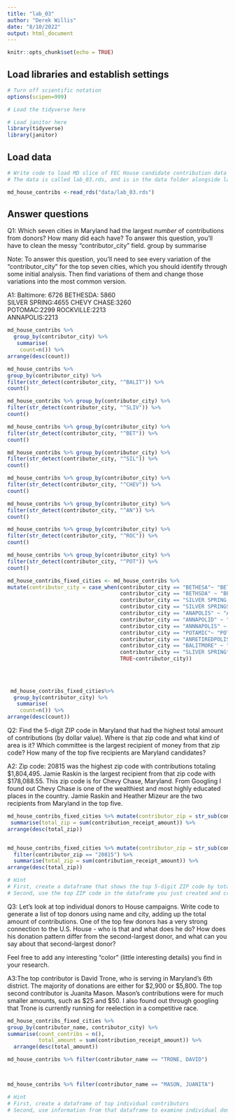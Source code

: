 ```yaml
---
title: "lab_03"
author: "Derek Willis"
date: "8/10/2022"
output: html_document
---
```


```r
knitr::opts_chunk$set(echo = TRUE)
```

## Load libraries and establish settings
```r
# Turn off scientific notation
options(scipen=999)

# Load the tidyverse here

# Load janitor here
library(tidyverse)
library(janitor)

```

## Load data
```r
# Write code to load MD slice of FEC House candidate contribution data and call it md_contribs.
# The data is called lab_03.rds, and is in the data folder alongside lab_03.Rmd (this data notebook)

md_house_contribs <-read_rds("data/lab_03.rds")
```

## Answer questions

Q1: Which seven cities in Maryland had the largest _number_ of contributions from donors? How many did each have? To answer this question, you'll have to clean the messy "contributor_city" field.
group by summarise

Note: To answer this question, you'll need to see every variation of the "contributor_city" for the top seven cities, which you should identify through some initial analysis. Then find variations of them and change those variations into the most common version.

A1: Baltimore: 6726	
    BETHESDA:	5860	
    SILVER SPRING:4655
    CHEVY CHASE:3260	
    POTOMAC:2299
    ROCKVILLE:2213			
    ANNAPOLIS:2213
```r
md_house_contribs %>%
  group_by(contributor_city) %>% 
   summarise(
    count=n()) %>% 
arrange(desc(count))
```
    
    

```r
md_house_contribs %>% 
group_by(contributor_city) %>% 
filter(str_detect(contributor_city, "^BALIT")) %>% 
count()

md_house_contribs %>% group_by(contributor_city) %>% 
filter(str_detect(contributor_city, "^SLIV")) %>% 
count()

md_house_contribs %>% group_by(contributor_city) %>% 
filter(str_detect(contributor_city, "^BET")) %>% 
count()

md_house_contribs %>% group_by(contributor_city) %>% 
filter(str_detect(contributor_city, "^SIL")) %>% 
count()

md_house_contribs %>% group_by(contributor_city) %>% 
filter(str_detect(contributor_city, "^CHEV")) %>% 
count()

md_house_contribs %>% group_by(contributor_city) %>% 
filter(str_detect(contributor_city, "^AN")) %>% 
count()

md_house_contribs %>% group_by(contributor_city) %>% 
filter(str_detect(contributor_city, "^ROC")) %>% 
count()

md_house_contribs %>% group_by(contributor_city) %>% 
filter(str_detect(contributor_city, "^POT")) %>% 
count()

md_house_contribs_fixed_cities <- md_house_contribs %>% 
mutate(contributor_city = case_when(contributor_city == "BETHESA"~ "BETHESDA",
                                    contributor_city == "BETHSDA" ~ "BETHESDA",
                                    contributor_city == "SILVER SPRING, MD" ~ "SLIVER SPRING",
                                    contributor_city == "SILVER SPRINGS" ~ "SLIVER SPRING",
                                    contributor_city == "ANAPOLIS" ~ "ANNAPOLIS",
                                    contributor_city == "ANNAPOLID" ~ "ANNAPOLIS",
                                    contributor_city == "ANNNAPOLIS" ~ "ANNAPOLIS",
                                    contributor_city == "POTAMIC"~ "POTOMAC",
                                    contributor_city == "ANRETIREDPOLIS" ~ "ANNAPOLIS",
                                    contributor_city == "BALITMORE" ~ "BALTIMORE" ,
                                    contributor_city == "SLIVER SPRING" ~ "SILVER SPRING",
                                    TRUE~contributor_city))
                                    
                              
                                      
```
```r
 md_house_contribs_fixed_cities%>%
  group_by(contributor_city) %>% 
   summarise(
    count=n()) %>% 
arrange(desc(count))
```


Q2: Find the 5-digit ZIP code in Maryland that had the highest total amount of contributions (by dollar value). Where is that zip code and what kind of area is it? Which committee is the largest recipient of money from that zip code? How many of the top five recipients are Maryland candidates?

A2: Zip code: 20815 was the highest zip code with contributions totaling $1,804,495. Jamie Raskin is the largest recipient from that zip code with $178,088.55. This zip code is for Chevy Chase, Maryland. From Googling I found out Chevy Chase is one of the wealthiest and most highly educated places in the country. Jamie Raskin and Heather Mizeur are the two recipients from Maryland in the top five.  
```r
md_house_contribs_fixed_cities %>% mutate(contributor_zip = str_sub(contributor_zip, start=1L, end=5L)) %>% group_by(contributor_zip) %>% 
 summarise(total_zip = sum(contribution_receipt_amount)) %>% 
arrange(desc(total_zip)) 


md_house_contribs_fixed_cities %>% mutate(contributor_zip = str_sub(contributor_zip, start=1L, end=5L)) %>% group_by(committee_name, contributor_zip) %>% 
  filter(contributor_zip == "20815") %>% 
  summarise(total_zip = sum(contribution_receipt_amount)) %>% 
arrange(desc(total_zip))

```


```r
# Hint
# First, create a dataframe that shows the top 5-digit ZIP code by total dollar amount
# Second, use the top ZIP code in the dataframe you just created and create a new dataframe that shows the committee that got the most money from that ZIP code.

```

Q3: Let's look at top individual donors to House campaigns. Write code to generate a list of top donors using name and city, adding up the total amount of contributions. One of the top few donors has a very strong connection to the U.S. House - who is that and what does he do? How does his donation pattern differ from the second-largest donor, and what can you say about that second-largest donor?

Feel free to add any interesting "color" (little interesting details) you find in your research.  

A3:The top contributor is David Trone, who is serving in Maryland's 6th district. The majority of donations are either for  $2,900 or $5,800. The top second contributor is Juanita Mason. Mason's contributions were for much smaller amounts, such as $25 and $50. I also found out through googling that  Trone is currently running for reelection in a competitive race.  
```r
md_house_contribs_fixed_cities %>% 
group_by(contributor_name, contributor_city) %>% 
summarise(count_contribs = n(),
          total_amount = sum(contribution_receipt_amount)) %>% 
  arrange(desc(total_amount))

```
```r
md_house_contribs %>% filter(contributor_name == "TRONE, DAVID")




```
```r
md_house_contribs %>% filter(contributor_name == "MASON, JUANITA")
```








```r

# Hint
# First, create a dataframe of top individual contributors
# Second, use information from that dataframe to examine individual donations from the original md_contribs dataframe.

```
